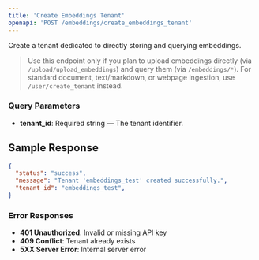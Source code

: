 ```yaml
---
title: 'Create Embeddings Tenant'
openapi: 'POST /embeddings/create_embeddings_tenant'
---
```


Create a tenant dedicated to directly storing and querying embeddings.

> Use this endpoint only if you plan to upload embeddings directly (via `/upload/upload_embeddings`) and query them (via `/embeddings/*`). For standard document, text/markdown, or webpage ingestion, use `/user/create_tenant` instead.

### Query Parameters
- **tenant_id**: Required string — The tenant identifier.


## Sample Response

```json
{
  "status": "success",
  "message": "Tenant 'embeddings_test' created successfully.",
  "tenant_id": "embeddings_test",
}
```

### Error Responses
- **401 Unauthorized**: Invalid or missing API key
- **409 Conflict**: Tenant already exists
- **5XX Server Error**: Internal server error


